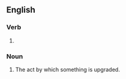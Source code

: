 ==English==

===Verb===
{{head|en|present participle}}

# {{present participle of|upgrade|lang=en|nocat=1}}

===Noun===
{{en-noun}}

# The act by which something is upgraded.